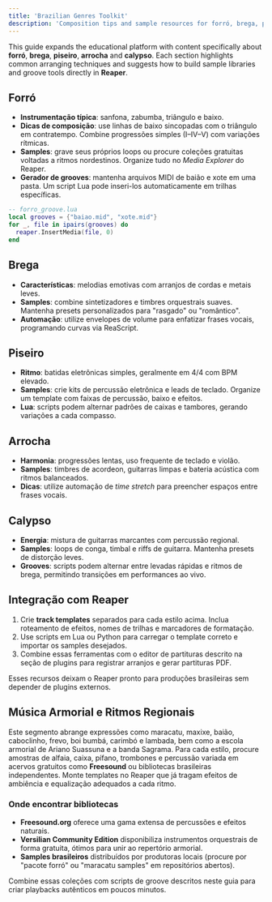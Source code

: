 ```yaml
---
title: 'Brazilian Genres Toolkit'
description: 'Composition tips and sample resources for forró, brega, piseiro, arrocha and calypso'
---
```


This guide expands the educational platform with content specifically about **forró**, **brega**, **piseiro**, **arrocha** and **calypso**. Each section highlights common arranging techniques and suggests how to build sample libraries and groove tools directly in **Reaper**.

## Forró

- **Instrumentação típica**: sanfona, zabumba, triângulo e baixo.
- **Dicas de composição**: use linhas de baixo sincopadas com o triângulo em contratempo. Combine progressões simples (I–IV–V) com variações rítmicas.
- **Samples**: grave seus próprios loops ou procure coleções gratuitas voltadas a ritmos nordestinos. Organize tudo no *Media Explorer* do Reaper.
- **Gerador de grooves**: mantenha arquivos MIDI de baião e xote em uma pasta. Um script Lua pode inseri-los automaticamente em trilhas específicas.

```lua
-- forro_groove.lua
local grooves = {"baiao.mid", "xote.mid"}
for _, file in ipairs(grooves) do
  reaper.InsertMedia(file, 0)
end
```

## Brega

- **Características**: melodias emotivas com arranjos de cordas e metais leves.
- **Samples**: combine sintetizadores e timbres orquestrais suaves. Mantenha presets personalizados para "rasgado" ou "romântico".
- **Automação**: utilize envelopes de volume para enfatizar frases vocais, programando curvas via ReaScript.

## Piseiro

- **Ritmo**: batidas eletrônicas simples, geralmente em 4/4 com BPM elevado.
- **Samples**: crie kits de percussão eletrônica e leads de teclado. Organize um template com faixas de percussão, baixo e efeitos.
- **Lua**: scripts podem alternar padrões de caixas e tambores, gerando variações a cada compasso.

## Arrocha

- **Harmonia**: progressões lentas, uso frequente de teclado e violão.
- **Samples**: timbres de acordeon, guitarras limpas e bateria acústica com ritmos balanceados.
- **Dicas**: utilize automação de *time stretch* para preencher espaços entre frases vocais.

## Calypso

- **Energia**: mistura de guitarras marcantes com percussão regional.
- **Samples**: loops de conga, timbal e riffs de guitarra. Mantenha presets de distorção leves.
- **Grooves**: scripts podem alternar entre levadas rápidas e ritmos de brega, permitindo transições em performances ao vivo.

## Integração com Reaper

1. Crie **track templates** separados para cada estilo acima. Inclua roteamento de efeitos, nomes de trilhas e marcadores de formatação.
2. Use scripts em Lua ou Python para carregar o template correto e importar os samples desejados.
3. Combine essas ferramentas com o editor de partituras descrito na seção de plugins para registrar arranjos e gerar partituras PDF.

Esses recursos deixam o Reaper pronto para produções brasileiras sem depender de plugins externos.

## Música Armorial e Ritmos Regionais

Este segmento abrange expressões como maracatu, maxixe, baião, caboclinho, frevo, boi bumbá, carimbó e lambada, bem como a escola armorial de Ariano Suassuna e a banda Sagrama. Para cada estilo, procure amostras de alfaia, caixa, pífano, trombones e percussão variada em acervos gratuitos como **Freesound** ou bibliotecas brasileiras independentes. Monte templates no Reaper que já tragam efeitos de ambiência e equalização adequados a cada ritmo.

### Onde encontrar bibliotecas

- **Freesound.org** oferece uma gama extensa de percussões e efeitos naturais.
- **Versilian Community Edition** disponibiliza instrumentos orquestrais de forma gratuita, ótimos para unir ao repertório armorial.
- **Samples brasileiros** distribuídos por produtoras locais (procure por "pacote forró" ou "maracatu samples" em repositórios abertos).

Combine essas coleções com scripts de groove descritos neste guia para criar playbacks autênticos em poucos minutos.

